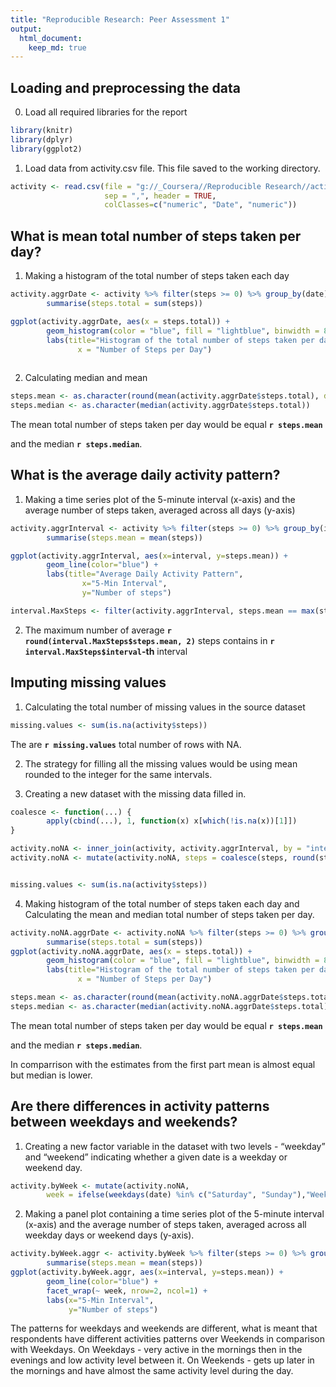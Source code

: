 ```yaml
---
title: "Reproducible Research: Peer Assessment 1"
output: 
  html_document:
    keep_md: true
---
```



## Loading and preprocessing the data

0. Load all required libraries for the report

```r
library(knitr)
library(dplyr)
library(ggplot2)
```

1. Load data from activity.csv file. This file saved to the working directory.

```r
activity <- read.csv(file = "g://_Coursera//Reproducible Research//activity.csv",
                     sep = ",", header = TRUE,
                     colClasses=c("numeric", "Date", "numeric"))

```


## What is mean total number of steps taken per day?

1. Making a histogram of the total number of steps taken each day

```r
activity.aggrDate <- activity %>% filter(steps >= 0) %>% group_by(date) %>%
        summarise(steps.total = sum(steps))

ggplot(activity.aggrDate, aes(x = steps.total)) + 
        geom_histogram(color = "blue", fill = "lightblue", binwidth = 800) + 
        labs(title="Histogram of the total number of steps taken per day",
               x = "Number of Steps per Day")
        
```

2. Calculating median and mean

```r

steps.mean <- as.character(round(mean(activity.aggrDate$steps.total), digits = 2))
steps.median <- as.character(median(activity.aggrDate$steps.total))

```

The mean total number of steps taken per day would be equal **`r steps.mean`**

and the median **`r steps.median`**.


## What is the average daily activity pattern?

1. Making a time series plot of the 5-minute interval (x-axis)
and the average number of steps taken, averaged across all days (y-axis)


```r

activity.aggrInterval <- activity %>% filter(steps >= 0) %>% group_by(interval) %>%
        summarise(steps.mean = mean(steps))

ggplot(activity.aggrInterval, aes(x=interval, y=steps.mean)) +   
        geom_line(color="blue") +  
        labs(title="Average Daily Activity Pattern",
                x="5-Min Interval",
                y="Number of steps")

interval.MaxSteps <- filter(activity.aggrInterval, steps.mean == max(steps.mean))

```

2. The maximum number of average **`r round(interval.MaxSteps$steps.mean, 2)`** steps contains in **`r interval.MaxSteps$interval`-th** interval

## Imputing missing values

1. Calculating the total number of missing values in the source dataset

```r
missing.values <- sum(is.na(activity$steps))
```

The are **`r missing.values`** total number of rows with NA.

2. The strategy for filling all the missing values would be using mean rounded to the integer for the same intervals.

3. Creating a new dataset with the missing data filled in.

```r
coalesce <- function(...) {
        apply(cbind(...), 1, function(x) x[which(!is.na(x))[1]])
}

activity.noNA <- inner_join(activity, activity.aggrInterval, by = "interval")
activity.noNA <- mutate(activity.noNA, steps = coalesce(steps, round(steps.mean, 0)))


missing.values <- sum(is.na(activity$steps))
```

4. Making histogram of the total number of steps taken each day and Calculating
the mean and median total number of steps taken per day.

```r
activity.noNA.aggrDate <- activity.noNA %>% filter(steps >= 0) %>% group_by(date) %>%
        summarise(steps.total = sum(steps))
ggplot(activity.noNA.aggrDate, aes(x = steps.total)) + 
        geom_histogram(color = "blue", fill = "lightblue", binwidth = 800) + 
        labs(title="Histogram of the total number of steps taken per day",
               x = "Number of Steps per Day")
```


```r

steps.mean <- as.character(round(mean(activity.noNA.aggrDate$steps.total), digits = 2))
steps.median <- as.character(median(activity.noNA.aggrDate$steps.total))

```

The mean total number of steps taken per day would be equal **`r steps.mean`**

and the median **`r steps.median`**.

In comparrison with the estimates from the first part mean is almost equal but median is lower.

## Are there differences in activity patterns between weekdays and weekends?

1. Creating a new factor variable in the dataset with two levels - "weekday"
and "weekend" indicating whether a given date is a weekday or weekend day.

```r

activity.byWeek <- mutate(activity.noNA, 
        week = ifelse(weekdays(date) %in% c("Saturday", "Sunday"),"Weekend","Weekday"))

```

2. Making a panel plot containing a time series plot of the 5-minute interval (x-axis)
and the average number of steps taken, averaged across all weekday days or
weekend days (y-axis).

```r
activity.byWeek.aggr <- activity.byWeek %>% filter(steps >= 0) %>% group_by(week, interval) %>%
        summarise(steps.mean = mean(steps))
ggplot(activity.byWeek.aggr, aes(x=interval, y=steps.mean)) + 
        geom_line(color="blue") + 
        facet_wrap(~ week, nrow=2, ncol=1) +
        labs(x="5-Min Interval",
             y="Number of steps")
```

The patterns for weekdays and weekends are different, what is meant that respondents have different
activities patterns over Weekends in comparison with Weekdays. On Weekdays - very active
in the mornings then in the evenings and low activity level between it. On Weekends - gets up
later in the mornings and have almost the same activity level during the day.












